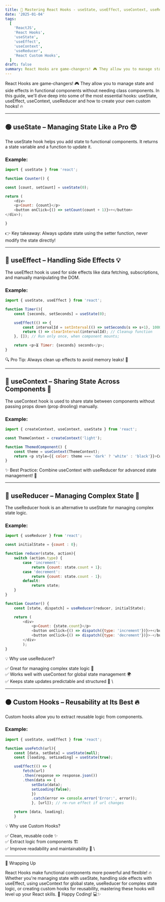 ```yaml
---
title: 🚀 Mastering React Hooks - useState, useEffect, useContext, useReducer & Custom Hooks 🎯
date: '2025-01-04'
tags:
  [
    'ReactJS',
    'React Hooks',
    'useState',
    'useEffect',
    'useContext',
    'useReducer',
    'React Custom Hooks',
  ]
draft: false
summary: React Hooks are game-changers! 🎮 They allow you to manage state and side effects in functional components without needing class components. In this guide, we'll dive deep into some of the most essential hooks - useState, useEffect, useContext, useReducer and how to create your own custom hooks! 🔥
---
```


React Hooks are game-changers! 🎮 They allow you to manage state and side effects in functional components without needing class components.
In this guide, we'll dive deep into some of the most essential hooks: useState, useEffect, useContext, useReducer and how to create your own custom hooks! 🔥

---

## 🟢 useState – Managing State Like a Pro 😎

The useState hook helps you add state to functional components.
It returns a state variable and a function to update it.

### Example:

```JavaScript
import { useState } from 'react';

function Counter() {

const [count, setCount] = useState(0);

return (
    <div>
    <p>Count: {count}</p>
    <button onClick={() => setCount(count + 1)}>+</button>
</div>);

}
```

👉 Key takeaway: Always update state using the setter function, never modify the state directly!

---

## 🔵 useEffect – Handling Side Effects 💡

The useEffect hook is used for side effects like data fetching, subscriptions, and manually manipulating the DOM.

### Example:

```JavaScript
import { useState, useEffect } from 'react';

function Timer(){
    const [seconds, setSeconds] = useState(0);

    useEffect(() => {
        const intervalId = setInterval(() => setSeconds(s => s+1), 1000);
        return () => clearInterval(intervalId); // Cleanup function
    }, []); // Run only once, when component mounts;

    return <p>⏳ Timer: {seconds} seconds</p>;
}
```

🔍 Pro Tip: Always clean up effects to avoid memory leaks! 🧹

---

## 🔴 useContext – Sharing State Across Components 🔗

The useContext hook is used to share state between components without passing props down (prop drooling) manually.

### Example:

```JavaScript
import { createContext, useContext, useState } from 'react';

const ThemeContext = createContext('light');

function ThemedComponent() {
    const theme = useContext(ThemeContext);
    return <p style={{ color: theme === 'dark' ? 'white' : 'black'}}>Current Theme: {theme}</p>;
}
```

✨ Best Practice: Combine useContext with useReducer for advanced state management! 💪

---

## 🔵 useReducer – Managing Complex State 🤯

The useReducer hook is an alternative to useState for managing complex state logic.

### Example:

```JavaScript
import { useReducer } from 'react';

const initialState = {count : 0};

function reducer(state, action){
    switch (action.type) {
        case 'increment':
            return {count: state.count + 1};
        case 'decrement':
            return {count: state.count - 1};
        default:
            return state;
    }
}

function Counter() {
    const [state, dispatch] = useReducer(reducer, initialState);

    return (
        <div>
            <p>Count: {state.count}</p>
            <button onClick={() => dispatch({type: 'increment'})}>+</button>
            <button onClick={() => dispatch({type: 'decrement'})}>-</button>
        </div>
        );
}
```

💡 Why use useReducer?

✅ Great for managing complex state logic 🔄 \
✅ Works well with useContext for global state management 🌍 \
✅ Keeps state updates predictable and structured 🎯 \

---

## 🟠 Custom Hooks – Reusability at Its Best 🔥

Custom hooks allow you to extract reusable logic from components.

### Example:

```JavaScript
import { useState, useEffect } from 'react';

function useFetch(url){
    const [data, setData] = useState(null);
    const [loading, setLoading] = useState(true);

    useEffect(() => {
        fetch(url)
        .then(response => response.json())
        .then(data => {
            setData(data);
            setLoading(false);
            })
            .catch(error => console.error('Error:', error));
            }, [url]); // re-run effect if url changes

    return [data, loading];
    }
```

💡 Why use Custom Hooks?

✅ Clean, reusable code ✨ \
✅ Extract logic from components 🏗️ \
✅ Improve readability and maintainability 📖 \

---

🎯 Wrapping Up

React Hooks make functional components more powerful and flexible!
🔥 Whether you're managing state with useState, handling side effects with useEffect, using useContext for global state, useReducer for complex state logic, or creating custom hooks for reusability, mastering these hooks will level up your React skills. 🚀
Happy Coding! 💻✨
